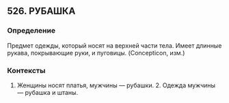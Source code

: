## 526. РУБАШКА
### Определение
Предмет одежды, который носят на верхней части тела. Имеет длинные рукава, покрывающие руки, и пуговицы. (Concepticon, изм.)

### Контексты
1. Женщины носят платья, мужчины — рубашки. 2. Одежда мужчины — рубашка и штаны.

